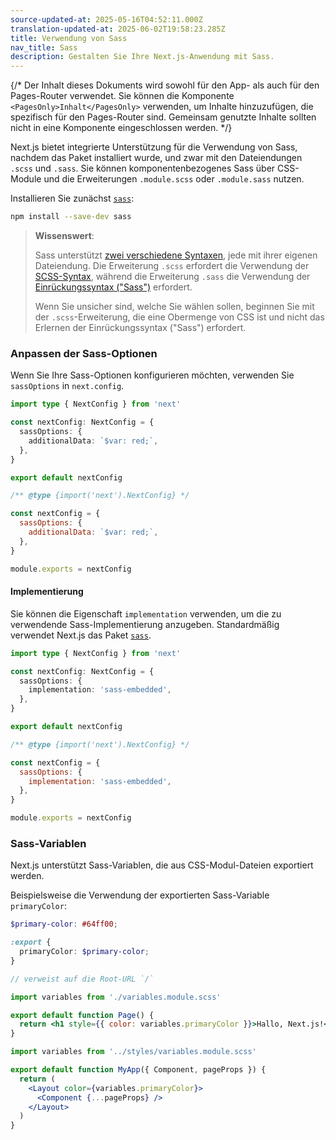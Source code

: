 ```yaml
---
source-updated-at: 2025-05-16T04:52:11.000Z
translation-updated-at: 2025-06-02T19:58:23.285Z
title: Verwendung von Sass
nav_title: Sass
description: Gestalten Sie Ihre Next.js-Anwendung mit Sass.
---
```


{/* Der Inhalt dieses Dokuments wird sowohl für den App- als auch für den Pages-Router verwendet. Sie können die Komponente `<PagesOnly>Inhalt</PagesOnly>` verwenden, um Inhalte hinzuzufügen, die spezifisch für den Pages-Router sind. Gemeinsam genutzte Inhalte sollten nicht in eine Komponente eingeschlossen werden. */}

Next.js bietet integrierte Unterstützung für die Verwendung von Sass, nachdem das Paket installiert wurde, und zwar mit den Dateiendungen `.scss` und `.sass`. Sie können komponentenbezogenes Sass über CSS-Module und die Erweiterungen `.module.scss` oder `.module.sass` nutzen.

Installieren Sie zunächst [`sass`](https://github.com/sass/sass):

```bash filename="Terminal"
npm install --save-dev sass
```

> **Wissenswert**:
>
> Sass unterstützt [zwei verschiedene Syntaxen](https://sass-lang.com/documentation/syntax), jede mit ihrer eigenen Dateiendung.
> Die Erweiterung `.scss` erfordert die Verwendung der [SCSS-Syntax](https://sass-lang.com/documentation/syntax#scss),
> während die Erweiterung `.sass` die Verwendung der [Einrückungssyntax ("Sass")](https://sass-lang.com/documentation/syntax#the-indented-syntax) erfordert.
>
> Wenn Sie unsicher sind, welche Sie wählen sollen, beginnen Sie mit der `.scss`-Erweiterung, die eine Obermenge von CSS ist und nicht das Erlernen der
> Einrückungssyntax ("Sass") erfordert.

### Anpassen der Sass-Optionen

Wenn Sie Ihre Sass-Optionen konfigurieren möchten, verwenden Sie `sassOptions` in `next.config`.

```ts filename="next.config.ts" switcher
import type { NextConfig } from 'next'

const nextConfig: NextConfig = {
  sassOptions: {
    additionalData: `$var: red;`,
  },
}

export default nextConfig
```

```js filename="next.config.js" switcher
/** @type {import('next').NextConfig} */

const nextConfig = {
  sassOptions: {
    additionalData: `$var: red;`,
  },
}

module.exports = nextConfig
```

#### Implementierung

Sie können die Eigenschaft `implementation` verwenden, um die zu verwendende Sass-Implementierung anzugeben. Standardmäßig verwendet Next.js das Paket [`sass`](https://www.npmjs.com/package/sass).

```ts filename="next.config.ts" switcher
import type { NextConfig } from 'next'

const nextConfig: NextConfig = {
  sassOptions: {
    implementation: 'sass-embedded',
  },
}

export default nextConfig
```

```js filename="next.config.js" switcher
/** @type {import('next').NextConfig} */

const nextConfig = {
  sassOptions: {
    implementation: 'sass-embedded',
  },
}

module.exports = nextConfig
```

### Sass-Variablen

Next.js unterstützt Sass-Variablen, die aus CSS-Modul-Dateien exportiert werden.

Beispielsweise die Verwendung der exportierten Sass-Variable `primaryColor`:

```scss filename="app/variables.module.scss"
$primary-color: #64ff00;

:export {
  primaryColor: $primary-color;
}
```

<AppOnly>

```jsx filename="app/page.js"
// verweist auf die Root-URL `/`

import variables from './variables.module.scss'

export default function Page() {
  return <h1 style={{ color: variables.primaryColor }}>Hallo, Next.js!</h1>
}
```

</AppOnly>

<PagesOnly>

```jsx filename="pages/_app.js"
import variables from '../styles/variables.module.scss'

export default function MyApp({ Component, pageProps }) {
  return (
    <Layout color={variables.primaryColor}>
      <Component {...pageProps} />
    </Layout>
  )
}
```

</PagesOnly>